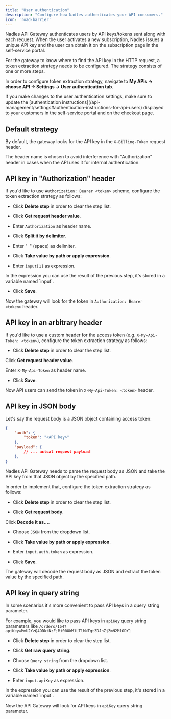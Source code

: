 ```yaml
---
title: "User authentication"
description: "Configure how Nadles authenticates your API consumers."
icon: 'road-barrier'
---
```


Nadles API Gateway authenticates users by API keys/tokens sent along with each request. When the user activates a new subscription, Nadles issues a unique API key and the user can obtain it on the subscription page in the self-service portal.

For the gateway to know where to find the API key in the HTTP request, a token extraction strategy needs to be configured. The strategy consists of one or more steps.

In order to configure token extraction strategy, navigate to **My APIs → choose API → Settings → User authentication tab**.

<Warning>
  If you make changes to the user authentication settings, make sure to update the [authentication instructions](/api-management/settings#authentication-instructions-for-api-users) displayed to your customers in the self-service portal and on the checkout page.
</Warning>

## Default strategy

By default, the gateway looks for the API key in the `X-Billing-Token` request header.

The header name is chosen to avoid interference with "Authorization" header in cases when the API uses it for internal authentication.

## API key in "Authorization" header

If you'd like to use `Authorization: Bearer <token>` scheme, configure the token extraction strategy as follows:

* Click **Delete step** in order to clear the step list.

* Click **Get request header value**.

* Enter `Authorization` as header name.

* Click **Split it by delimiter**.

* Enter "` `" (space) as delimiter.

* Click **Take value by path or apply expression**.

* Enter `input[1]` as expression.

<Note>
  In the expression you can use the result of the previous step, it's stored in a variable named `input`.
</Note>

* Click **Save**.

Now the gateway will look for the token in `Authorization: Bearer <token>` header.

## API key in an arbitrary header

If you'd like to use a custom header for the access token (e.g. `X-My-Api-Token: <token>`), configure the token extraction strategy as follows:

* Click **Delete step** in order to clear the step list.

Click **Get request header value**.

Enter `X-My-Api-Token` as header name.

* Click **Save**.

Now API users can send the token in `X-My-Api-Token: <token>` header.

## API key in JSON body

Let's say the request body is a JSON object containing access token:

```json
{
    "auth": {
        "token": "<API key>"
    },
    "payload": {
        // ... actual request payload
    },
}
```

Nadles API Gateway needs to parse the request body as JSON and take the API key from that JSON object by the specified path.

In order to implement that, configure the token extraction strategy as follows:

* Click **Delete step** in order to clear the step list.

* Click **Get request body**.

Click **Decode it as...**.

* Choose `JSON` from the dropdown list.

* Click **Take value by path or apply expression**.

* Enter `input.auth.token` as expression.

* Click **Save**.

The gateway will decode the request body as JSON and extract the token value by the specified path.

## API key in query string

In some scenarios it's more convenient to pass API keys in a query string parameter.

For example, you would like to pass API keys in `apiKey` query string parameters like `/orders/154?apiKey=MmU2YzQ4ODktNzFjMi00OWM1LTlhNTgtZDJhZjZmN2M1ODY1`

* Click **Delete step** in order to clear the step list.

* Click **Get raw query string**.

* Choose `Query string` from the dropdown list.

* Click **Take value by path or apply expression**.

* Enter `input.apiKey` as expression.

<Note>
  In the expression you can use the result of the previous step, it's stored in a variable named `input`.
</Note>

Now the API Gateway will look for API keys in `apiKey` query string parameter.